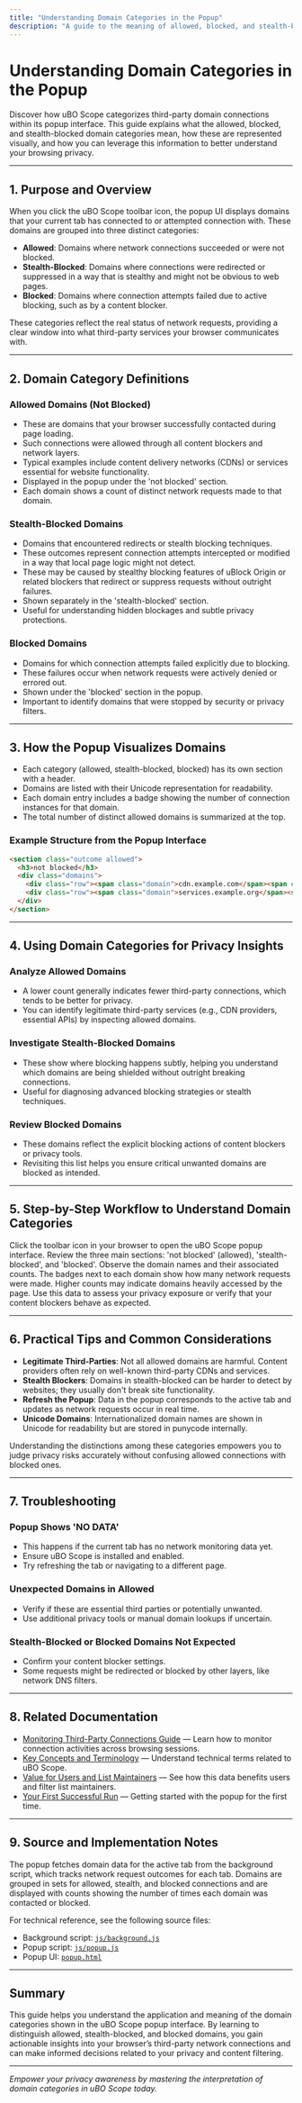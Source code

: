 ```yaml
---
title: "Understanding Domain Categories in the Popup"
description: "A guide to the meaning of allowed, blocked, and stealth-blocked domains as shown in the popup UI. Learn how uBO Scope visualizes connection statuses, the difference between category types, and how to use these insights for decision making."
---
```


# Understanding Domain Categories in the Popup

Discover how uBO Scope categorizes third-party domain connections within its popup interface. This guide explains what the allowed, blocked, and stealth-blocked domain categories mean, how these are represented visually, and how you can leverage this information to better understand your browsing privacy.

---

## 1. Purpose and Overview

When you click the uBO Scope toolbar icon, the popup UI displays domains that your current tab has connected to or attempted connection with. These domains are grouped into three distinct categories:

- **Allowed**: Domains where network connections succeeded or were not blocked.
- **Stealth-Blocked**: Domains where connections were redirected or suppressed in a way that is stealthy and might not be obvious to web pages.
- **Blocked**: Domains where connection attempts failed due to active blocking, such as by a content blocker.

These categories reflect the real status of network requests, providing a clear window into what third-party services your browser communicates with.

---

## 2. Domain Category Definitions

### Allowed Domains (Not Blocked)
- These are domains that your browser successfully contacted during page loading.
- Such connections were allowed through all content blockers and network layers.
- Typical examples include content delivery networks (CDNs) or services essential for website functionality.
- Displayed in the popup under the 'not blocked' section.
- Each domain shows a count of distinct network requests made to that domain.

### Stealth-Blocked Domains
- Domains that encountered redirects or stealth blocking techniques.
- These outcomes represent connection attempts intercepted or modified in a way that local page logic might not detect.
- These may be caused by stealthy blocking features of uBlock Origin or related blockers that redirect or suppress requests without outright failures.
- Shown separately in the 'stealth-blocked' section.
- Useful for understanding hidden blockages and subtle privacy protections.

### Blocked Domains
- Domains for which connection attempts failed explicitly due to blocking.
- These failures occur when network requests were actively denied or errored out.
- Shown under the 'blocked' section in the popup.
- Important to identify domains that were stopped by security or privacy filters.

---

## 3. How the Popup Visualizes Domains

- Each category (allowed, stealth-blocked, blocked) has its own section with a header.
- Domains are listed with their Unicode representation for readability.
- Each domain entry includes a badge showing the number of connection instances for that domain.
- The total number of distinct allowed domains is summarized at the top.

### Example Structure from the Popup Interface
```html
<section class="outcome allowed">
  <h3>not blocked</h3>
  <div class="domains">
    <div class="row"><span class="domain">cdn.example.com</span><span class="count badge">15</span></div>
    <div class="row"><span class="domain">services.example.org</span><span class="count badge">8</span></div>
  </div>
</section>
```

---

## 4. Using Domain Categories for Privacy Insights

### Analyze Allowed Domains
- A lower count generally indicates fewer third-party connections, which tends to be better for privacy.
- You can identify legitimate third-party services (e.g., CDN providers, essential APIs) by inspecting allowed domains.

### Investigate Stealth-Blocked Domains
- These show where blocking happens subtly, helping you understand which domains are being shielded without outright breaking connections.
- Useful for diagnosing advanced blocking strategies or stealth techniques.

### Review Blocked Domains
- These domains reflect the explicit blocking actions of content blockers or privacy tools.
- Revisiting this list helps you ensure critical unwanted domains are blocked as intended.

---

## 5. Step-by-Step Workflow to Understand Domain Categories

<Steps>
<Step title="Open the uBO Scope Popup">
Click the toolbar icon in your browser to open the uBO Scope popup interface.
</Step>
<Step title="Identify Domain Categories">
Review the three main sections: 'not blocked' (allowed), 'stealth-blocked', and 'blocked'. Observe the domain names and their associated counts.
</Step>
<Step title="Interpret the Counts">
The badges next to each domain show how many network requests were made. Higher counts may indicate domains heavily accessed by the page.
</Step>
<Step title="Use Insights to Inform Decisions">
Use this data to assess your privacy exposure or verify that your content blockers behave as expected.
</Step>
</Steps>

---

## 6. Practical Tips and Common Considerations

- **Legitimate Third-Parties**: Not all allowed domains are harmful. Content providers often rely on well-known third-party CDNs and services.
- **Stealth Blockers**: Domains in stealth-blocked can be harder to detect by websites; they usually don't break site functionality.
- **Refresh the Popup**: Data in the popup corresponds to the active tab and updates as network requests occur in real time.
- **Unicode Domains**: Internationalized domain names are shown in Unicode for readability but are stored in punycode internally.

<Note>
Understanding the distinctions among these categories empowers you to judge privacy risks accurately without confusing allowed connections with blocked ones.
</Note>

---

## 7. Troubleshooting

### Popup Shows 'NO DATA'
- This happens if the current tab has no network monitoring data yet.
- Ensure uBO Scope is installed and enabled.
- Try refreshing the tab or navigating to a different page.

### Unexpected Domains in Allowed
- Verify if these are essential third parties or potentially unwanted.
- Use additional privacy tools or manual domain lookups if uncertain.

### Stealth-Blocked or Blocked Domains Not Expected
- Confirm your content blocker settings.
- Some requests might be redirected or blocked by other layers, like network DNS filters.

---

## 8. Related Documentation

- [Monitoring Third-Party Connections Guide](../core-workflow/monitor-connections) — Learn how to monitor connection activities across browsing sessions.
- [Key Concepts and Terminology](../../overview/core-introduction/key-concepts-and-terminology) — Understand technical terms related to uBO Scope.
- [Value for Users and List Maintainers](../../overview/core-introduction/value-for-users-and-list-maintainers) — See how this data benefits users and filter list maintainers.
- [Your First Successful Run](../../getting-started/first-run-and-validation/getting-started-extension) — Getting started with the popup for the first time.

---

## 9. Source and Implementation Notes

The popup fetches domain data for the active tab from the background script, which tracks network request outcomes for each tab. Domains are grouped in sets for allowed, stealth, and blocked connections and are displayed with counts showing the number of times each domain was contacted or blocked.

For technical reference, see the following source files:
- Background script: [`js/background.js`](https://github.com/gorhill/uBO-Scope/blob/main/js/background.js)
- Popup script: [`js/popup.js`](https://github.com/gorhill/uBO-Scope/blob/main/js/popup.js)
- Popup UI: [`popup.html`](https://github.com/gorhill/uBO-Scope/blob/main/popup.html)

---

## Summary
This guide helps you understand the application and meaning of the domain categories shown in the uBO Scope popup interface. By learning to distinguish allowed, stealth-blocked, and blocked domains, you gain actionable insights into your browser’s third-party network connections and can make informed decisions related to your privacy and content filtering.

---

*Empower your privacy awareness by mastering the interpretation of domain categories in uBO Scope today.*

